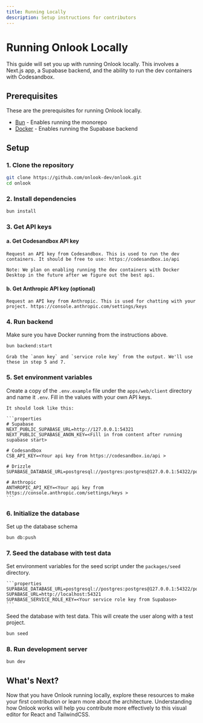 ```yaml
---
title: Running Locally
description: Setup instructions for contributors
---
```


# Running Onlook Locally

This guide will set you up with running Onlook locally. This involves a Next.js app, a Supabase backend, and the ability to run the dev containers with Codesandbox.

## Prerequisites

These are the prerequisites for running Onlook locally.

- [Bun](https://bun.sh) - Enables running the monorepo
- [Docker](https://docs.docker.com/get-started/get-docker/) - Enables running the Supabase backend

## Setup

### 1. Clone the repository

   ```bash
   git clone https://github.com/onlook-dev/onlook.git
   cd onlook
   ```

### 2. Install dependencies

   ```bash
   bun install
   ```

### 3. Get API keys

#### a. Get Codesandbox API key

    Request an API key from Codesandbox. This is used to run the dev containers. It should be free to use: https://codesandbox.io/api

    Note: We plan on enabling running the dev containers with Docker Desktop in the future after we figure out the best api. 

#### b. Get Anthropic API key (optional)

    Request an API key from Anthropic. This is used for chatting with your project. https://console.anthropic.com/settings/keys

### 4. Run backend

   Make sure you have Docker running from the instructions above.

   ```bash
   bun backend:start
   ```

    Grab the `anon key` and `service role key` from the output. We'll use these in step 5 and 7.

### 5. Set environment variables

   Create a copy of the `.env.example` file under the `apps/web/client` directory and name it `.env`. Fill in the values with your own API keys.

    It should look like this:

    ```properties
    # Supabase
    NEXT_PUBLIC_SUPABASE_URL=http://127.0.0.1:54321
    NEXT_PUBLIC_SUPABASE_ANON_KEY=<Fill in from content after running supabase start>

    # Codesandbox
    CSB_API_KEY=<Your api key from https://codesandbox.io/api >

    # Drizzle
    SUPABASE_DATABASE_URL=postgresql://postgres:postgres@127.0.0.1:54322/postgres

    # Anthropic
    ANTHROPIC_API_KEY=<Your api key from https://console.anthropic.com/settings/keys >
    ```

### 6. Initialize the database

Set up the database schema
   ```bash
   bun db:push
   ```

### 7. Seed the database with test data

Set environment variables for the seed script under the `packages/seed` directory.

    ```properties
    SUPABASE_DATABASE_URL=postgresql://postgres:postgres@127.0.0.1:54322/postgres
    SUPABASE_URL=http://localhost:54321
    SUPABASE_SERVICE_ROLE_KEY=<Your service role key from Supabase>
    ```

Seed the database with test data. This will create the user along with a test project.
   ```bash
   bun seed
   ```

### 8. Run development server

   ```bash
   bun dev
   ```

## What's Next?

Now that you have Onlook running locally, explore these resources to make your first contribution or learn more about the architecture. Understanding how Onlook works will help you contribute more effectively to this visual editor for React and TailwindCSS.

<Cards>
  <Card title="Learn about Architecture" href="/developer/architecture" />
  <Card title="How to Contribute" href="/developer/contributing" />
</Cards>
